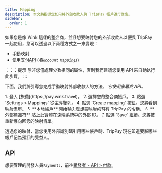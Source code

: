 ```yaml
---
title: Mapping
description: 本文將指導您如何將外部收款人與 TripPay 帳戶進行對應。
sidebar:
  order: 1
---
```


如果您是像 Wink 這樣的整合商，並且想要映射您的外部收款人以便與 TripPay 一起使用，您可以透過以下兩種方式之一來實現：

* 手動映射
* 使用[支付API](/developers/apis/#payment-api) (*看`Account Mappings`*)

：：：提示
除非您僅處理少數相同的屬性，否則我們建議您使用 API 來自動執行此步驟。
:::

下面，我們將引導您完成手動映射外部收款人的方法。 *它使用底層的 API。*

<Steps>
  1. 登入 [旅費](https://pay.wink.travel)。
  2. 選擇您的整合商帳戶。
  3. 點選 `Settings > Mappings` 從主導覽列。
  4. 點選 `Create mapping` 按鈕。您將看到映射表單。
  5. **本地帳戶** 開始輸入您想要映射的現有 TripPay 的名稱。
  6. **外部標識符** 貼上此實體在遠端系統中的外部 ID。
  7. 點選 `Save` 繼續。您將被重新導向回您的映射清單。
</Steps>


透過您的映射，當您使用外部識別碼引用哪些帳戶時，TripPay 現在知道要將哪些帳戶記為預訂的受益人。

## API

想要管理的開發人員`Payments`，前往[開發者 > API > 付款](/developers/apis/#payment-api)。

